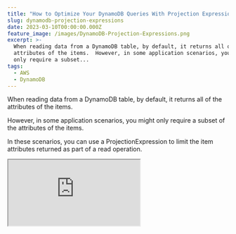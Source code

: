```yaml
---
title: "How to Optimize Your DynamoDB Queries With Projection Expressions in .NET"
slug: dynamodb-projection-expressions
date: 2023-03-10T00:00:00.000Z
feature_image: /images/DynamoDB-Projection-Expressions.png
excerpt: >-
  When reading data from a DynamoDB table, by default, it returns all of the
  attributes of the items.  However, in some application scenarios, you might
  only require a subset...
tags:
  - AWS
  - DynamoDB
---
```

When reading data from a DynamoDB table, by default, it returns all of the attributes of the items.

However, in some application scenarios, you might only require a subset of the attributes of the items.

In these scenarios, you can use a ProjectionExpression to limit the item attributes returned as part of a read operation.

<iframe src="https://www.youtube.com/embed/raviybVaCdg?feature=oembed" />

In this article, let’s learn about ProjectionExpressions in DynamoDB and how to use them when building applications.

_This article is sponsored by AWS and is part of my [.NET on AWS Series](/blog/tag/aws/)._

💡

_Projection Expression is mainly used to reduce the amount of data sent over the wire when querying DynamoDB._

## .NET DynamoDBContext and Projection Expressions

When using the `DynamoDBContext` class to query data from DynamoDB, the SDK reads all the matching properties on the .NET class passed it, which exists on the DynamoDB item.

For e.g., if the DynamoDB item has ten properties (including the partition and hash key), and if the .NET class has all the ten properties specified, it will read all those properties.

But if you specify only a subset of properties along with the Partition and hash key, it will read only those many properties.

> _When using `DynamoDBContext`, use .NET classes with just the right properties that you require for the specific scenario, when querying large amounts of data._

The .NET SDK using the High-Level API (`DynamoDBContext`), under the covers, uses reflection on the .NET Type to determine the attributes to be read from the DynamoDB table when querying.

## .NET AmazonDynamoDBClient and Projection Expressions

When using the `AmazonDynamoDBClient`, the Low-Level API,  to query the data; since we do not specify the .NET types to perform the query, we need to pass in the attributes to be read explicitly.

By default, it reads all the properties on the DynamoDB item.

To limit the properties read, you can use the `ProjectionExpression` property on the `QueryRequest` class as a comma-separated list of values.

```csharp
[HttpGet("city-date-advanced-filter-projection")]
public async Task<IEnumerable<WeatherForecastListItem>> GetLowLevelAdvancedProjectionAsync(
    string cityName, DateTime startDate, int minTemp, int maxTemp)
{
    var request = new QueryRequest()
    {
        ...
        ProjectionExpression = "CityName,Summary,TemperatureC"
    };
}

```

### Reserved Keyword in ProjectionExpression

If any of the properties you want to read is a Reserved Keyword in DynamoDB, then we can use a placeholder property and then pass the actual name as part of the `ExpressionAttributeNames` property in the `QueryRequest`.

In the example below, `Date` is a reserved keyword, and you can see how to use that as part of ProjectionExpression in .NET.

```csharp
[HttpGet("city-date-advanced-filter-projection")]
public async Task<IEnumerable<WeatherForecastListItem>> GetLowLevelAdvancedProjectionAsync(
    string cityName, DateTime startDate, int minTemp, int maxTemp)
{
    var request = new QueryRequest()
    {
        ...
        ProjectionExpression = "CityName,#Date,TemperatureC",
        ExpressionAttributeNames = new Dictionary<string, string>()
        {
            {"#Date", "Date"}
        },
    };
}

```

We saw this same pattern of passing reserved keywords as placeholders when exploring different ways to query in DynamoDB.

<BlogLink
  href="/blog/dynamodb-querying-dotnet/"
  title="5 Ways To Query Data From Amazon DynamoDB using .NET"
  description="Querying is an essential operation in DynamoDB. It allows you to filter and select items in your database based on your application and user needs. When moving over to DynamoDB from more traditional relational databases like SQL Server, you must understand the different ways you can retrieve data…"
  authorImage="/images/logo-512x512.png"
  authorName="Rahul Nath"
  authorTitle="Rahul Pulikkot Nath"
  featureImage="/images/DynamoDB-Querying-new.png"
/>

### Projection Expression with List Index

DynamoDB also supports projecting specific items from a list object.

For example, we have a property `WeatherDetails`, which is a list property, and we only want to read the first item of that list.

We can use the ‘\[n\]’ to indicate specific item positions in the list, where n is the zero-based list index.

The below expression returns the second item in the list when we query.

`ProjectionExpression = "CityName,#Date,TemperatureC,WeatherDetails[1]"`

If no items are in the specified index position, it returns an empty list.

We can also specify multiple index positions to be returned as part of the same query. We need to specify multiple index properties just like we would provide multiple property names.

The below expression returns the first and the second item in the `WeatherDetails` list if they exist.

`ProjectionExpression = "CityName,#Date,WeatherDetails[0], WeatherDetails[1]"`

### Projection Expression and Large Items

Projection Expressions are evaluated in DynamoDB after the items are read and the 1MB limit has been reached.

So you cannot use projection expressions to ignore large attributes on items and get more results in a query.

> _ProjectionExpressions are evaluated after the 1MB read limit has reached. So it cannot be used to ignore large attributes on items, to get more results when querying._

It would be best to create a secondary index for those scenarios where you want to ignore large attributes and read more data when querying DynamoDB.

I hope this helps you understand Projection Expressions and how you can use that when querying data from DynamoDB using .NET.
